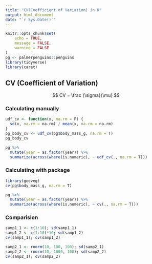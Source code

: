 ```yaml
---
title: "CV(Coefficient of Variation) in R"
output: html_document
date: "`r Sys.Date()`"
---
```


```r
knitr::opts_chunk$set(
	echo = TRUE,
	message = FALSE,
	warning = FALSE
)
pg <- palmerpenguins::penguins
library(tidyverse)
library(caret)
```

## CV (Coefficient of Variation)

$$
CV = \frac {\sigma}{\mu}
$$

### Calculating manually

```r
udf_cv <- function(x, na.rm = F) {
  sd(x, na.rm = na.rm) / mean(x, na.rm = na.rm)
}
pg_body_cv <- udf_cv(pg$body_mass_g, na.rm = T)
pg_body_cv
```

```r
pg %>% 
  mutate(year = as.factor(year)) %>% 
  summarize(across(where(is.numeric), ~ udf_cv(., na.rm = T)))
```

### Calculating with package

```r
library(goeveg)
cv(pg$body_mass_g, na.rm = T)
```

```r
pg %>% 
  mutate(year = as.factor(year)) %>% 
  summarize(across(where(is.numeric), ~ cv(., na.rm = T))) 
```


### Comparision

```r
samp1_1 <- c(1:10); sd(samp1_1)
samp1_2 <- c(1:10)*10; sd(samp1_2)
cv(samp1_1); cv(samp1_2)
```

```r
samp2_1 <- rnorm(10, 100, 100); sd(samp2_1)
samp2_2 <- rnorm(10, 1000, 100); sd(samp2_2)
cv(samp2_1); cv(samp2_2)
```


